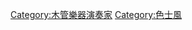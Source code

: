 {{noteTA
|G1=Music
}}
{{Commons category|Saxophonists}}

[[Category:木管樂器演奏家|Category:木管樂器演奏家]]
[[Category:色士風|Category:色士風]]